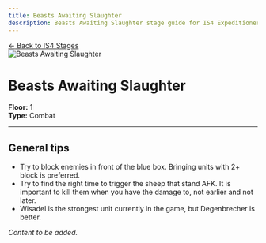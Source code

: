 ```yaml
---
title: Beasts Awaiting Slaughter
description: Beasts Awaiting Slaughter stage guide for IS4 Expeditioner's Joklumarkar
---
```


<div class="back-button-container">
  <a href="/is4-expeditioners/stages/" class="back-button">
    <span class="back-arrow">←</span>
    <span class="back-text">Back to IS4 Stages</span>
  </a>
</div>

<img src="/stages/is4/beasts-awaiting-slaughter.png" alt="Beasts Awaiting Slaughter" />

# Beasts Awaiting Slaughter

**Floor:** 1  
**Type:** Combat  

---



<StrategySection title="Stage Analysis" author="Weedy" defaultOpen={true}>

## General tips

- Try to block enemies in front of the blue box. Bringing units with 2+ block is preferred.
- Try to find the right time to trigger the sheep that stand AFK. It is important to kill them when you have the damage to, not earlier and not later.
- Wisadel is the strongest unit currently in the game, but Degenbrecher is better.
</StrategySection>

*Content to be added.*
